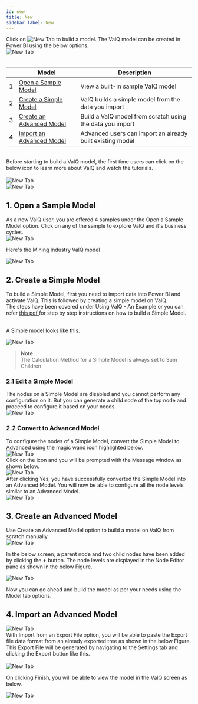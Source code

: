 ```yaml
---
id: new
title: New
sidebar_label: New
---
```



<div style={{textAlign: 'justify'}}>
Click on <img alt="New Tab" src={useBaseUrl('/doc-images/model/new icon.png')} width={58} height={35} /> to build a model.
The ValQ model can be created in Power BI using the below options.
</ div> <br />

<div style={{textAlign: 'center'}}>
  <Zoom>
<img alt="New Tab" src={useBaseUrl('/doc-images/model/new1.png')} />
  </Zoom>
</div> <br />

<div style={{textAlign: 'justify'}} className="table-center">

|   | Model                            | Description                                                                                                                                                                                                                                                                                                                                                                                                                                                |
|---|----------------------------------|---------------------------------------------------------------------------------------|
| 1 | [Open a Sample Model](#1-open-a-sample-model)           | View a built-in sample ValQ model  |
| 2 | [Create a Simple Model](#2-create-a-simple-model)       | ValQ builds a simple model from the data you import  |
| 3 | [Create an Advanced Model](#3-create-an-advanced-model) | Build a ValQ model from scratch using the data you import  |
| 4 | [Import an Advanced Model](#4-import-an-advanced-model) | Advanced users can import an already built existing model  |

</div> <br />

<div style={{textAlign: 'justify'}}>
Before starting to build a ValQ model, the first time users can click on the below icon to learn more about ValQ and watch the tutorials.
</div> <br />

<div style={{textAlign: 'center'}}>
  <Zoom>
<img alt="New Tab" src={useBaseUrl('/doc-images/model/new21.png')}/>
  </Zoom>
</div>

<div style={{textAlign: 'center'}}>
  <Zoom>
<img alt="New Tab" src={useBaseUrl('/doc-images/model/new22.png')}/>
  </Zoom>
</div>

## 1. Open a Sample Model

<div style={{textAlign: 'justify'}}>
As a new ValQ user, you are offered 4 samples under the Open a Sample Model option. 
Click on any of the sample to explore ValQ and it's business cycles. 
</ div> <br />

<div style={{textAlign: 'center'}}>
  <Zoom>
<img alt="New Tab" src={useBaseUrl('/doc-images/model/new2.png')} />
  </Zoom>
</ div> <br />

Here's the Mining Industry ValQ model

<div style={{textAlign: 'center'}}>
  <Zoom>
<img alt="New Tab" src={useBaseUrl('/doc-images/model/new3.png')} />
  </Zoom>
</ div>

## 2. Create a Simple Model

<div style={{textAlign: 'justify'}}>
To build a Simple Model, first you need to import data into Power BI and activate ValQ. This is followed by creating a
simple model on ValQ.
</ div> <br />

<div style={{textAlign: 'justify'}}>
The steps have been covered under <Link to={useBaseUrl('docs/intro/model')}> Using ValQ - An Example </Link> 
or you can refer <a href="https://valq.com/wp-content/uploads/valq-for-microsoft-power-bi-beginners-tutorial.pdf" target="_blank"> this pdf </a> 
 for step by step instructions on how to build a Simple Model. <br />
</ div> <br />

A Simple model looks like this.

<div style={{textAlign: 'center'}}>
  <Zoom>
<img alt="New Tab" src={useBaseUrl('/doc-images/model/new4.png')} />
  </Zoom>
</ div> <br />

> **Note** <br />
The Calculation Method for a Simple Model is always set to Sum Children

### 2.1 Edit a Simple Model

<div style={{textAlign: 'justify'}}>
The nodes on a Simple Model are disabled and you cannot perform any configuration on it. 
But you can generate a child node of the top node and proceed to configure it based on your needs.
</ div> <br />

<div style={{textAlign: 'center'}}>
  <Zoom>
<img alt="New Tab" src={useBaseUrl('/doc-images/model/new11.png')} />
  </Zoom>
</ div>

### 2.2 Convert to Advanced Model 

<div style={{textAlign: 'justify'}}>
To configure the nodes of a Simple Model, convert the Simple Model to Advanced using the magic wand icon highlighted below.
</ div> <br />

<div style={{textAlign: 'center'}}>
  <Zoom>
<img alt="New Tab" src={useBaseUrl('/doc-images/model/new13.png')} />
  </Zoom>
</ div> <br />  

<div style={{textAlign: 'justify'}}>
Click on the icon and you will be prompted with the Message window as shown below.
</ div> <br />

<div style={{textAlign: 'center'}}>
  <Zoom>
<img alt="New Tab" src={useBaseUrl('/doc-images/model/new14.png')} />
  </Zoom>
</ div> <br />

<div style={{textAlign: 'justify'}}>
After clicking Yes, you have successfully converted the Simple Model into an Advanced Model.
You will now be able to configure all the node levels similar to an Advanced Model.
</ div> <br />

<div style={{textAlign: 'center'}}>
  <Zoom>
<img alt="New Tab" src={useBaseUrl('/doc-images/model/new15.png')} />
  </Zoom>
</ div> <br />

## 3. Create an Advanced Model

<div style={{textAlign: 'justify'}}>
Use Create an Advanced Model option to build a model on ValQ from scratch manually. 
</ div> <br />

<div style={{textAlign: 'center'}}>
  <Zoom>
<img alt="New Tab" src={useBaseUrl('/doc-images/model/new18.png')} />
  </Zoom>
</ div> <br />

In the below screen, a parent node and two child nodes have been added by clicking the **+** button.
The node levels are displayed in the Node Editor pane as shown in the below Figure.

<div style={{textAlign: 'center'}}>
  <Zoom>
<img alt="New Tab" src={useBaseUrl('/doc-images/model/new19.png')} />
  </Zoom>
</ div> <br />

Now you can go ahead and build the model as per your needs using the Model tab options.

## 4. Import an Advanced Model

<div style={{textAlign: 'center'}}>
  <Zoom>
<img alt="New Tab" src={useBaseUrl('/doc-images/model/new20.png')} />
  </Zoom>
</ div> <br />

<div style={{textAlign: 'justify'}}>
With Import from an Export File option, you will be able to
paste the Export file data format from an already exported tree as
shown in the below Figure. This Export File will be generated by
navigating to the Settings tab and clicking the Export button like <Link to={useBaseUrl('docs/model/general#1-export')}> this</Link>.
</div> <br /> 

<div style={{textAlign: 'center'}}>
  <Zoom>
<img alt="New Tab" src={useBaseUrl('/doc-images/model/new23.png')} />
  </Zoom>
</ div> <br />

On clicking Finish, you will be able to view the model in the ValQ screen as below.

<div style={{textAlign: 'center'}}>
  <Zoom>
<img alt="New Tab" src={useBaseUrl('/doc-images/model/new24.png')} />
  </Zoom>
</ div> <br />
